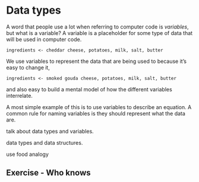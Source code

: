 # Data types

A word that people use a lot when referring to computer code is _variables_, but what is a variable?  A variable is a placeholder for some type of data that will be used in computer code.  

`ingredients <- cheddar cheese, potatoes, milk, salt, butter`

We use variables to represent the data that are being used to because it's easy to change it, 

`ingredients <- smoked gouda cheese, potatoes, milk, salt, butter`

and also easy to build a mental model of how the different variables interrelate.  



A most simple example of this is to use variables to describe an equation.  A common rule for naming variables is they should represent what the data are.


talk about data types and variables.

data types and data structures. 

use food analogy

## Exercise - Who knows



